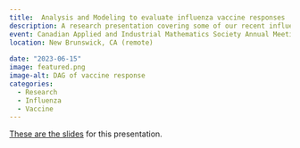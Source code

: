 ---
title:  Analysis and Modeling to evaluate influenza vaccine responses
description: A research presentation covering some of our recent influenza vaccine work.
event: Canadian Applied and Industrial Mathematics Society Annual Meeting 2023
location: New Brunswick, CA (remote)
  
date: "2023-06-15"
image: featured.png
image-alt: DAG of vaccine response
categories:
  - Research
  - Influenza
  - Vaccine
---


<a href="2023-06-CAIMS-Handel.html" target="_blank">These are the slides</a> for this presentation.

